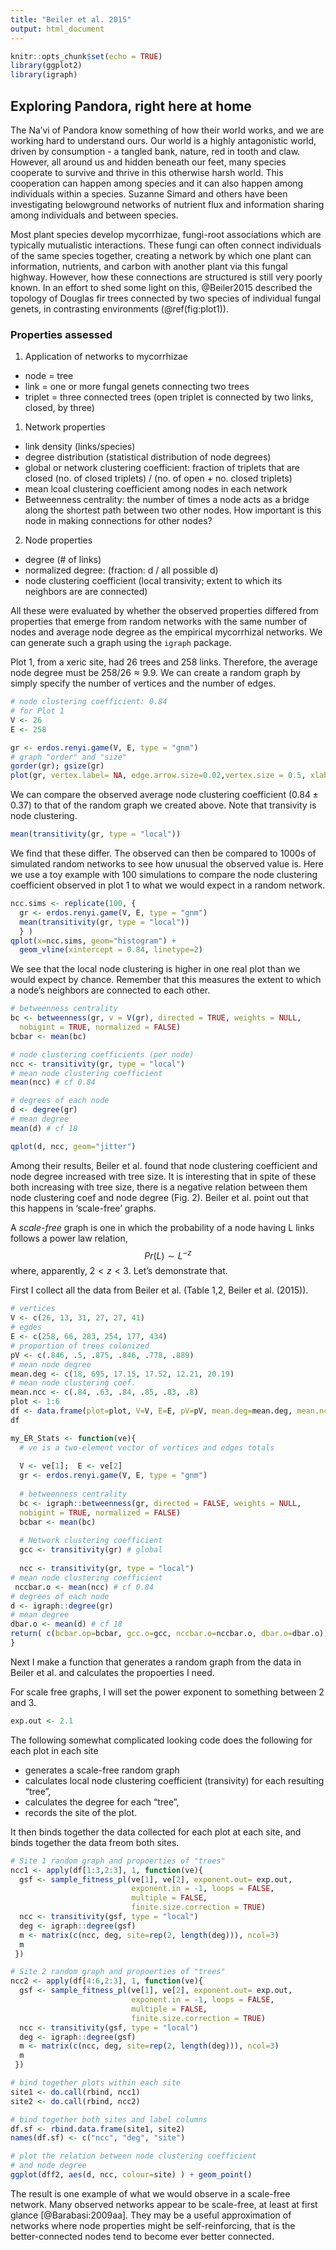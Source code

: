 ```yaml
---
title: "Beiler et al. 2015"
output: html_document
---
```


```r
knitr::opts_chunk$set(echo = TRUE)
library(ggplot2)
library(igraph)
```

## Exploring Pandora, right here at home

The Na'vi of Pandora know something of how their world works, and we are working hard to understand ours. Our world is a highly antagonistic world, driven by consumption - a tangled bank, nature, red in tooth and claw. However, all around us and hidden beneath  our feet, many species cooperate to survive and thrive in this otherwise harsh world. This cooperation can happen among species and it can also happen among individuals within a species. Suzanne Simard and others have been investigating belowground networks of nutrient flux and information sharing among individuals and between species.

Most plant species develop mycorrhizae, fungi-root associations which are typically mutualistic interactions. These fungi can often connect individuals of the same species together, creating a network by which one plant can information, nutrients, and carbon with another plant via this fungal highway. However, how these connections are structured is still very poorly known. In an effort to shed some light on this, @Beiler2015 described the topology of Douglas fir trees connected by two species of individual fungal genets, in contrasting environments (\@ref(fig:plot1)).




### Properties assessed

1. Application of networks to mycorrhizae
* node = tree
* link = one or more fungal genets connecting  two trees
* triplet = three connected trees (open triplet is connected by two links, closed, by three)
1. Network properties
* link density (links/species)
* degree distribution (statistical distribution of node degrees)
* global or network clustering coefficient: fraction of triplets that are closed (no. of closed triplets) / (no. of open + no. closed triplets)
* mean lcoal clustering coefficient among nodes in each network
* Betweenness centrality: the number of times a node acts as a bridge along the shortest path between two other nodes. How important is this node in making connections for other nodes?
2. Node properties
* degree (# of links)
* normalized degree: (fraction: d / all possible d)
* node clustering coefficient (local transivity; extent to which its neighbors are are connected)

All these were evaluated by whether the observed properties differed from properties that emerge from random networks with the same number of nodes and average node degree as the empirical mycorrhizal networks. We can generate such a graph using the `igraph` package. 

Plot 1, from a xeric site, had 26 trees and 258 links. Therefore, the average node degree must be $258/26\approx 9.9$. We can create a random graph by simply specify the number of vertices and the number of edges.
```r
# node clustering coefficient: 0.84
# for Plot 1
V <- 26
E <- 258

gr <- erdos.renyi.game(V, E, type = "gnm")
# graph "order" and "size"
gorder(gr); gsize(gr)
plot(gr, vertex.label= NA, edge.arrow.size=0.02,vertex.size = 0.5, xlab = "Random Network: G(V,E) model")
```

We can compare the observed average node clustering coefficient ($0.84 \pm 0.37$) to that of the random graph we created above. Note that transivity is node clustering.
```r
mean(transitivity(gr, type = "local"))
```
We find that these differ. The observed can then be compared to 1000s of simulated random networks to see how unusual the observed value is. Here we use a toy example with 100 simulations to compare the node clustering coefficient observed in plot 1 to what we would expect in a random network.
```r
ncc.sims <- replicate(100, { 
  gr <- erdos.renyi.game(V, E, type = "gnm")
  mean(transitivity(gr, type = "local"))
  } )
qplot(x=ncc.sims, geom="histogram") + 
  geom_vline(xintercept = 0.84, linetype=2)
```

We see that the local node clustering is higher in one real plot than we would expect by chance. Remember that this measures the extent to which a node's neighbors are connected to each other.


```r
# betweenness centrality
bc <- betweenness(gr, v = V(gr), directed = TRUE, weights = NULL,
  nobigint = TRUE, normalized = FALSE)
bcbar <- mean(bc)

# node clustering coefficients (per node)
ncc <- transitivity(gr, type = "local")
# mean node clustering coefficient
mean(ncc) # cf 0.84

# degrees of each node
d <- degree(gr)
# mean degree
mean(d) # cf 18

qplot(d, ncc, geom="jitter")
```

Among their results, Beiler et al. found that node clustering coefficient and node degree increased with tree size. It is interesting that in spite of these both increasing with tree size, there is a negative relation between them node clustering coef and node degree (Fig. 2). Beiler et al. point out that this happens in 'scale-free' graphs. 

A *scale-free* graph is one in which the probability of a node having L links follows a power law relation,
$$Pr(L) \sim L^{-z}$$
where, apparently, $2<z<3$. Let's demonstrate that.

First I collect all the data from Beiler et al. (Table 1,2, Beiler et al. (2015)).

```r
# vertices
V <- c(26, 13, 31, 27, 27, 41)
# egdes
E <- c(258, 66, 283, 254, 177, 434)
# proportion of trees colonized
pV <- c(.846, .5, .875, .846, .778, .889)
# mean node degree
mean.deg <- c(18, 695, 17.15, 17.52, 12.21, 20.19)
# mean node clustering coef.
mean.ncc <- c(.84, .63, .84, .85, .83, .8)
plot <- 1:6
df <- data.frame(plot=plot, V=V, E=E, pV=pV, mean.deg=mean.deg, mean.ncc=mean.ncc)
df
```


```r
my_ER_Stats <- function(ve){
  # ve is a two-element vector of vertices and edges totals
  
  V <- ve[1];  E <- ve[2]
  gr <- erdos.renyi.game(V, E, type = "gnm")
  
  # betweenness centrality
  bc <- igraph::betweenness(gr, directed = FALSE, weights = NULL,
  nobigint = TRUE, normalized = FALSE)
  bcbar <- mean(bc)
  
  # Network clustering coefficient
  gcc <- transitivity(gr) # global
  
  ncc <- transitivity(gr, type = "local")
# mean node clustering coefficient
 nccbar.o <- mean(ncc) # cf 0.84
# degrees of each node
d <- igraph::degree(gr)
# mean degree
dbar.o <- mean(d) # cf 18
return( c(bcbar.op=bcbar, gcc.o=gcc, nccbar.o=nccbar.o, dbar.o=dbar.o))
}
```

Next I make a function that generates a random graph from the data in Beiler et al. and calculates the propoerties I need.

For scale free graphs, I will set the power exponent to something between 2 and 3.
```r
exp.out <- 2.1
```

The following somewhat complicated looking code does the following for each plot in each site

* generates a scale-free random graph
* calculates local node clustering coefficient (transivity) for each resulting "tree",
* calculates the degree for each "tree",
* records the site of the plot.

It then binds together the data collected for each plot at each site, and binds together the data freom both sites.
```r
# Site 1 random graph and propoerties of "trees"
ncc1 <- apply(df[1:3,2:3], 1, function(ve){
  gsf <- sample_fitness_pl(ve[1], ve[2], exponent.out= exp.out,
                           exponent.in = -1, loops = FALSE,
                           multiple = FALSE, 
                           finite.size.correction = TRUE)
  ncc <- transitivity(gsf, type = "local")
  deg <- igraph::degree(gsf)
  m <- matrix(c(ncc, deg, site=rep(2, length(deg))), ncol=3)
  m
 })

# Site 2 random graph and propoerties of "trees"
ncc2 <- apply(df[4:6,2:3], 1, function(ve){
  gsf <- sample_fitness_pl(ve[1], ve[2], exponent.out= exp.out,
                           exponent.in = -1, loops = FALSE,
                           multiple = FALSE, 
                           finite.size.correction = TRUE)
  ncc <- transitivity(gsf, type = "local")
  deg <- igraph::degree(gsf)
  m <- matrix(c(ncc, deg, site=rep(2, length(deg))), ncol=3)
  m
 })

# bind together plots within each site
site1 <- do.call(rbind, ncc1)
site2 <- do.call(rbind, ncc2)

# bind together both sites and label columns
df.sf <- rbind.data.frame(site1, site2)
names(df.sf) <- c("ncc", "deg", "site")

# plot the relation between node clustering coefficient
# and node degree
ggplot(dff2, aes(d, ncc, colour=site) ) + geom_point() 
```

The result is one example of what we would observe in a scale-free network. Many observed networks appear to be scale-free, at least at first glance [@Barabasi:2009aa]. They may be a useful approximation of networks where node properties might be self-reinforcing, that is the better-connected nodes tend to become ever better connected. 
